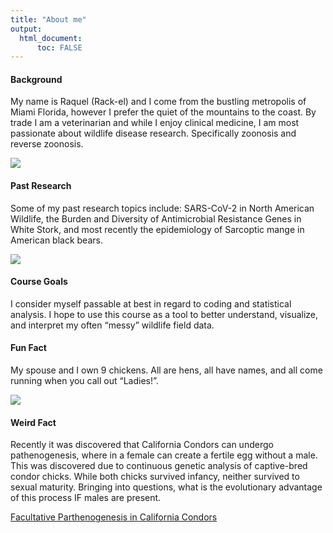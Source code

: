 ```yaml
---
title: "About me"
output: 
  html_document:
      toc: FALSE
---
```


#### Background
My name is Raquel (Rack-el) and I come from the bustling metropolis of Miami Florida, however I prefer the quiet of the mountains to the coast. By trade I am a veterinarian and while I enjoy clinical medicine, I am most passionate about wildlife disease research. Specifically zoonosis and reverse zoonosis.

![](Profile.png)

#### Past Research
Some of my past research topics include: SARS-CoV-2 in North American Wildlife, the Burden and Diversity of Antimicrobial Resistance Genes in White Stork, and most recently the epidemiology of Sarcoptic mange in American black bears.

![](Skunks.png)

#### Course Goals
I consider myself passable at best in regard to coding and statistical analysis. I hope to use this course as a tool to better understand, visualize, and interpret my often "messy" wildlife field data.

#### Fun Fact
My spouse and I own 9 chickens. All are hens, all have names, and all come running when you call out "Ladies!".

![](Chickens.png)

#### Weird Fact
Recently it was discovered that California Condors can undergo pathenogenesis, where in a female can create a fertile egg without a male. This was discovered due to continuous genetic analysis of captive-bred condor chicks. While both chicks survived infancy, neither survived to sexual maturity. Bringing into questions, what is the evolutionary advantage of this process IF males are present.

[Facultative Parthenogenesis in California Condors](https://academic.oup.com/jhered/article/112/7/569/6412509 "Ryder et al. 2021")
